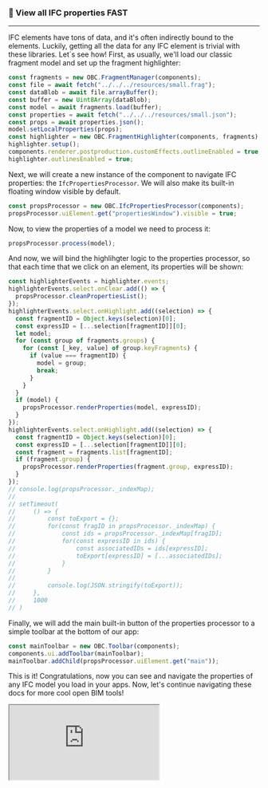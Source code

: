 ### 🧶 View all IFC properties FAST

---

IFC elements have tons of data, and it's often indirectly
bound to the elements. Luckily, getting all the data for any
IFC element is trivial with these libraries. Let´s see how! First,
as usually, we'll load our classic fragment model and set up
the fragment highlighter:

```js
const fragments = new OBC.FragmentManager(components);
const file = await fetch("../../../resources/small.frag");
const dataBlob = await file.arrayBuffer();
const buffer = new Uint8Array(dataBlob);
const model = await fragments.load(buffer);
const properties = await fetch("../../../resources/small.json");
const props = await properties.json();
model.setLocalProperties(props);
const highlighter = new OBC.FragmentHighlighter(components, fragments);
highlighter.setup();
components.renderer.postproduction.customEffects.outlineEnabled = true;
highlighter.outlinesEnabled = true;
```

Next, we will create a new instance of the component to navigate
IFC properties: the `IfcPropertiesProcessor`. We will also
make its built-in floating window visible by default.

```js
const propsProcessor = new OBC.IfcPropertiesProcessor(components);
propsProcessor.uiElement.get("propertiesWindow").visible = true;
```

Now, to view the properties of a model we need to process it:

```js
propsProcessor.process(model);
```

And now, we will bind the highlihgter logic to the properties
processor, so that each time that we click on an element, its
properties will be shown:

```js
const highlighterEvents = highlighter.events;
highlighterEvents.select.onClear.add(() => {
  propsProcessor.cleanPropertiesList();
});
highlighterEvents.select.onHighlight.add((selection) => {
  const fragmentID = Object.keys(selection)[0];
  const expressID = [...selection[fragmentID]][0];
  let model;
  for (const group of fragments.groups) {
    for (const [_key, value] of group.keyFragments) {
      if (value === fragmentID) {
        model = group;
        break;
      }
    }
  }
  if (model) {
    propsProcessor.renderProperties(model, expressID);
  }
});
highlighterEvents.select.onHighlight.add((selection) => {
  const fragmentID = Object.keys(selection)[0];
  const expressID = [...selection[fragmentID]][0];
  const fragment = fragments.list[fragmentID];
  if (fragment.group) {
    propsProcessor.renderProperties(fragment.group, expressID);
  }
});
// console.log(propsProcessor._indexMap);
//
// setTimeout(
//     () => {
//         const toExport = {};
//         for(const fragID in propsProcessor._indexMap) {
//             const ids = propsProcessor._indexMap[fragID];
//             for(const expressID in ids) {
//                 const associatedIDs = ids[expressID];
//                 toExport[expressID] = [...associatedIDs];
//             }
//         }
//
//         console.log(JSON.stringify(toExport));
//     },
//     1000
// )
```

Finally, we will add the main built-in button of the properties
processor to a simple toolbar at the bottom of our app:

```js
const mainToolbar = new OBC.Toolbar(components);
components.ui.addToolbar(mainToolbar);
mainToolbar.addChild(propsProcessor.uiElement.get("main"));
```

This is it! Congratulations, now you can see and navigate
the properties of any IFC model you load in your apps. Now,
let's continue navigating these docs for more cool open BIM tools!

<iframe src="https://thatopen.github.io/engine_components/src/ifc/IfcPropertiesProcessor/index.html"></iframe>
